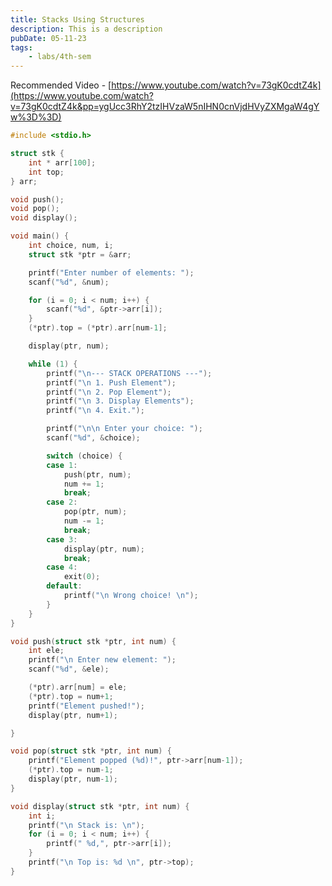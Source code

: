 ```yaml
---
title: Stacks Using Structures
description: This is a description
pubDate: 05-11-23
tags:
	- labs/4th-sem
---
```


Recommended Video - [https://www.youtube.com/watch?v=73gK0cdtZ4k](https://www.youtube.com/watch?v=73gK0cdtZ4k&pp=ygUcc3RhY2tzIHVzaW5nIHN0cnVjdHVyZXMgaW4gYw%3D%3D)

```c
#include <stdio.h>

struct stk {
    int * arr[100];
    int top;
} arr;

void push();
void pop();
void display();

void main() {
    int choice, num, i;
    struct stk *ptr = &arr;

    printf("Enter number of elements: ");
    scanf("%d", &num);

    for (i = 0; i < num; i++) {
        scanf("%d", &ptr->arr[i]);
    }
    (*ptr).top = (*ptr).arr[num-1];

    display(ptr, num);

    while (1) {
        printf("\n--- STACK OPERATIONS ---");
        printf("\n 1. Push Element");
        printf("\n 2. Pop Element");
        printf("\n 3. Display Elements");
        printf("\n 4. Exit.");

        printf("\n\n Enter your choice: ");
        scanf("%d", &choice);

        switch (choice) {
        case 1:
            push(ptr, num);
            num += 1;
            break;
        case 2:
            pop(ptr, num);
            num -= 1;
            break;
        case 3:
            display(ptr, num);
            break;
        case 4:
            exit(0);
        default:
            printf("\n Wrong choice! \n");
        }
    }
}

void push(struct stk *ptr, int num) {
    int ele;
    printf("\n Enter new element: ");
    scanf("%d", &ele);

    (*ptr).arr[num] = ele;
    (*ptr).top = num+1;
    printf("Element pushed!");
    display(ptr, num+1);

}

void pop(struct stk *ptr, int num) {
    printf("Element popped (%d)!", ptr->arr[num-1]);
    (*ptr).top = num-1;
    display(ptr, num-1);
}

void display(struct stk *ptr, int num) {
    int i;
    printf("\n Stack is: \n");
    for (i = 0; i < num; i++) {
        printf(" %d,", ptr->arr[i]);
    }
    printf("\n Top is: %d \n", ptr->top);
}
```
